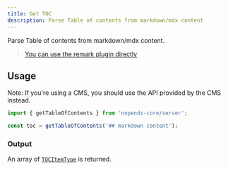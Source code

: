```yaml
---
title: Get TOC
description: Parse Table of contents from markdown/mdx content
---
```


Parse Table of contents from markdown/mdx content.

> [You can use the remark plugin directly](/docs/headless/mdx/headings)

## Usage

Note: If you're using a CMS, you should use the API provided by the CMS instead.

```ts
import { getTableOfContents } from 'nopends-core/server';

const toc = getTableOfContents('## markdown content');
```

### Output

An array of [`TOCItemType`](/docs/headless/mdx/headings#output) is returned.
